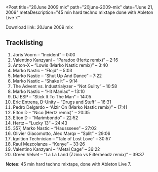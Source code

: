 
<Post
  title="20June 2009 mix"
  path="20june-2009-mix"
  date="June 21, 2009"
  metaDescription="45 min hard techno mixtape done with Ableton Live 7."
>

Download link: 20June 2009 mix

## Tracklisting

1. Joris Voorn – “Incident” – 0:00
2. Valentino Kanzyani – “Paradox (Hertz remix)” – 2:16
3. Anton-X – “Lowis (Marko Nastic remix)” – 3:40
4. Marko Nastic – “Flojd” – 5:03
5. Marko Nastic – “Shut Up And Dance” – 7:22
6. Marko Nastic – “Shake it” – 9:14
7. The Advent vs. Industrialyzer – “Not Guilty” – 10:58
8. Marko Nastic – “Hit Maniac” – 13:10
9. DJ ESP – “Stick It To The Man” – 14:05
10. Eric Entrena, D-Unity – “Drugs and Stuff” – 16:31
11. Pedro Delgardo – “Alzir On (Marko Nastic remix)” – 17:41
12. Elton D – “Nico (Hertz remix)” – 20:35
13. Elton D – “Marimbondo” – 22:52
14. Hertz – “Lucky 13” – 24:43
15. 357, Marko Nastic – “Haussseee” – 27:02
16. Olivier Giacomotto, Alec Marqx – “Split” – 29:06
17. Ignition Technician – “Tale of Lost Love” – 30:57
18. Raul Mezcolanza – “Kenye” – 33:26
19. Valentino Kanzyani – “Metal Cage” – 36:22
20. Green Velvet – “La La Land (Zzino vs Filterheadz remix)” – 39:37

**Notes**: 45 min hard techno mixtape, done with Ableton Live 7.

</Post>